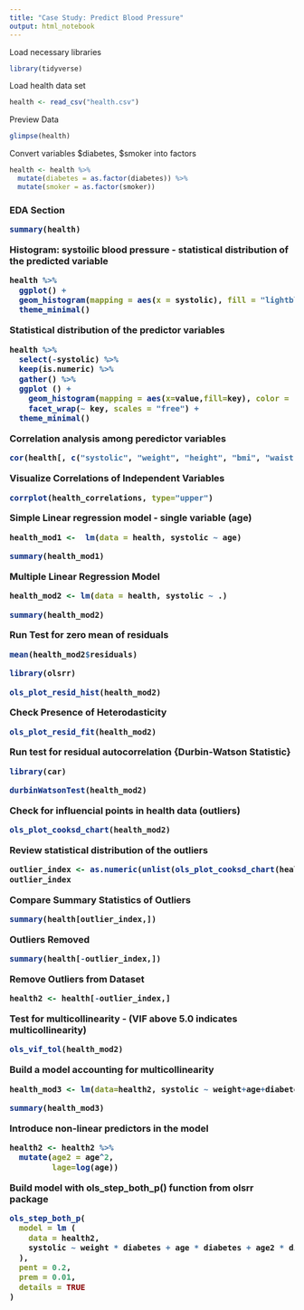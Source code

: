 ```yaml
---
title: "Case Study: Predict Blood Pressure"
output: html_notebook
---
```



Load necessary libraries

```r
library(tidyverse)
```

Load health data set

```r
health <- read_csv("health.csv")
```

Preview Data

```r
glimpse(health)
```
Convert variables $diabetes, $smoker into factors

```r
health <- health %>%
  mutate(diabetes = as.factor(diabetes)) %>%
  mutate(smoker = as.factor(smoker))

```

<h3> EDA Section

``` r
summary(health)
```

Histogram: systoilic blood pressure - statistical distribution of the predicted variable

```r
health %>%
  ggplot() +
  geom_histogram(mapping = aes(x = systolic), fill = "lightblue", color = "black") +
  theme_minimal()
```

Statistical distribution of the predictor variables

```r
health %>%
  select(-systolic) %>%
  keep(is.numeric) %>%
  gather() %>%
  ggplot () +
    geom_histogram(mapping = aes(x=value,fill=key), color = "black") +
    facet_wrap(~ key, scales = "free") +
  theme_minimal()
```

Correlation analysis among peredictor variables

```r
cor(health[, c("systolic", "weight", "height", "bmi", "waist", "age", "fastfood")])

```

Visualize Correlations of Independent Variables

``` r
corrplot(health_correlations, type="upper")

```
Simple Linear regression model - single variable (age)

```r
health_mod1 <-  lm(data = health, systolic ~ age)

summary(health_mod1)
```
Multiple Linear Regression Model

``` r
health_mod2 <- lm(data = health, systolic ~ .)

summary(health_mod2)

```
Run Test for zero mean of residuals

```r
mean(health_mod2$residuals)

library(olsrr)

ols_plot_resid_hist(health_mod2)

```
Check Presence of Heterodasticity

```r
ols_plot_resid_fit(health_mod2)
```
Run test for residual autocorrelation {Durbin-Watson Statistic}

```r
library(car)

durbinWatsonTest(health_mod2)


```

Check for influencial points in health data (outliers)

```r
ols_plot_cooksd_chart(health_mod2)

```

Review statistical distribution of the outliers

```r
outlier_index <- as.numeric(unlist(ols_plot_cooksd_chart(health_mod2, print_plot = FALSE)$outliers[,"observation"]))
outlier_index
```

Compare Summary Statistics of Outliers

``` r
summary(health[outlier_index,])

```

Outliers Removed

```r
summary(health[-outlier_index,])
```

Remove Outliers from Dataset

```r
health2 <- health[-outlier_index,]
```

Test for multicollinearity - (VIF above 5.0 indicates multicollinearity)

```r
ols_vif_tol(health_mod2)
```

Build a model accounting for multicollinearity

```r
health_mod3 <- lm(data=health2, systolic ~ weight+age+diabetes)

summary(health_mod3)
```
Introduce non-linear predictors in the model

```r
health2 <- health2 %>%
  mutate(age2 = age^2,
         lage=log(age))

```

Build model with ols_step_both_p() function from olsrr package

```r

ols_step_both_p(
  model = lm (
    data = health2,
    systolic ~ weight * diabetes + age * diabetes + age2 * diabetes + lage * diabetes
  ),
  pent = 0.2,
  prem = 0.01,
  details = TRUE
)

```






















